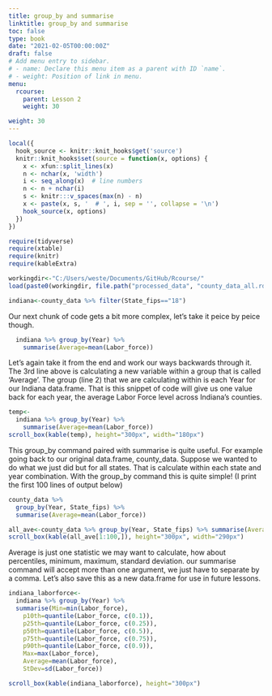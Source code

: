 ```yaml
---
title: group_by and summarise
linktitle: group_by and summarise
toc: false
type: book
date: "2021-02-05T00:00:00Z"
draft: false
# Add menu entry to sidebar.
# - name: Declare this menu item as a parent with ID `name`.
# - weight: Position of link in menu.
menu:
  rcourse:
    parent: Lesson 2
    weight: 30

weight: 30
---
```



```r
local({
  hook_source <- knitr::knit_hooks$get('source')
  knitr::knit_hooks$set(source = function(x, options) {
    x <- xfun::split_lines(x)
    n <- nchar(x, 'width')
    i <- seq_along(x)  # line numbers
    n <- n + nchar(i)
    s <- knitr:::v_spaces(max(n) - n)
    x <- paste(x, s, '  # ', i, sep = '', collapse = '\n')
    hook_source(x, options)
  })
})

require(tidyverse)
require(xtable)
require(knitr)
require(kableExtra)

workingdir<-"C:/Users/weste/Documents/GitHub/Rcourse/"
load(paste0(workingdir, file.path("processed_data", "county_data_all.rda")))

indiana<-county_data %>% filter(State_fips=="18")
```


Our next chunk of code gets a bit more complex, let's take it peice by peice though.

```r
  indiana %>% group_by(Year) %>% 
    summarise(Average=mean(Labor_force))
```

Let's again take it from the end and work our ways backwards through it. The 3rd line above is calculating a new variable within a group that is called 'Average'. The group (line 2) that we are calculating within is each Year for our Indiana data.frame. That is this snippet of code will give us one value back for each year, the average Labor Force level across Indiana's counties. 

```r
temp<-
  indiana %>% group_by(Year) %>% 
    summarise(Average=mean(Labor_force))
scroll_box(kable(temp), height="300px", width="180px")
```

This group_by command paired with summarise is quite useful. For example going back to our original data.frame, county_data. Suppose we wanted to do what we just did but for all states. That is calculate within each state and year combination. With the group_by command this is quite simple! (I print the first 100 lines of output below)

```r
county_data %>% 
  group_by(Year, State_fips) %>% 
  summarise(Average=mean(Labor_force))
```

```r
all_ave<-county_data %>% group_by(Year, State_fips) %>% summarise(Average=mean(Labor_force))
scroll_box(kable(all_ave[1:100,]), height="300px", width="290px")
```

Average is just one statistic we may want to calculate, how about percentiles, minimum, maximum, standard deviation. our summarise command will accept more than one argument, we just have to separate by a comma. Let's also save this as a new data.frame for use in future lessons.

```r
indiana_laborforce<-
  indiana %>% group_by(Year) %>% 
  summarise(Min=min(Labor_force),
    p10th=quantile(Labor_force, c(0.1)),
    p25th=quantile(Labor_force, c(0.25)),
    p50th=quantile(Labor_force, c(0.5)),
    p75th=quantile(Labor_force, c(0.75)),
    p90th=quantile(Labor_force, c(0.9)),
    Max=max(Labor_force),
    Average=mean(Labor_force),
    StDev=sd(Labor_force))
```

```r
scroll_box(kable(indiana_laborforce), height="300px")
```